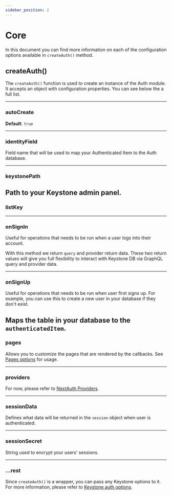 ```yaml
---
sidebar_position: 2
---
```



# Core

In this document you can find more information on each of the configuration options available in `createAuth()` method.

## <ApiOption optional usage="/docs/category/configuration">createAuth()</ApiOption>

The `createAuth()` function is used to create an instance of the Auth module. It accepts an object with configuration properties. You can see below the a full list.

--- 


### <ApiOption optional type="boolean" usage="/docs/category/configuration">autoCreate</ApiOption>
**Default**: `true`


<!-- ### cookies Q: Shd we add this for demo? -->
--- 


### <ApiOption default="subjectId" usage="/docs/category/configuration">identityField</ApiOption>

Field name that will be used to map your Authenticated Item to the Auth database.

--- 


### <ApiOption optional>keystonePath</ApiOption>

Path to your Keystone admin panel.
--- 

### <ApiOption usage="/docs/category/configuration">listKey</ApiOption>
--- 

### <ApiOption optional type="async function">onSignIn</ApiOption>
Useful for operations that needs to be run when a user logs into their account.

With this method we return `query` and provider return data. These two return values will give you full flexibility to interact with Keystone DB via GraphQL query and provider data.

--- 

### <ApiOption optional type="async function">onSignUp</ApiOption>
Useful for operations that needs to be run when user first signs up. For example, you can use this to create a new user in your database if they don't exist.

Maps the table in your database to the `authenticatedItem`.
--- 


### <ApiOption optional type="object">pages</ApiOption>

Allows you to customize the pages that are rendered by the callbacks.
See [Pages options](/docs/configuration/pages) for usage.

<!-- TODO: Add more info -->
--- 


### <ApiOption type="array" usage="/docs/configuration/providers">providers</ApiOption>

For now, please refer to [NextAuth Providers](https://next-auth.js.org/configuration/providers/oauth).

--- 

### <ApiOption type="graphql query string">sessionData</ApiOption>

Defines what data will be returned in the `session` object when user is authenticated.

--- 


### <ApiOption>sessionSecret</ApiOption>

String used to encrypt your users' sessions.

--- 


### <ApiOption optional type="Keystone options">...rest</ApiOption>

Since `createAuth()` is a wrapper, you can pass any Keystone options to it. For more information, please refer to [Keystone auth options](https://keystonejs.com/docs/guides/auth-and-access-control#configure-authentication).


<!-- TODO: Add more info -->